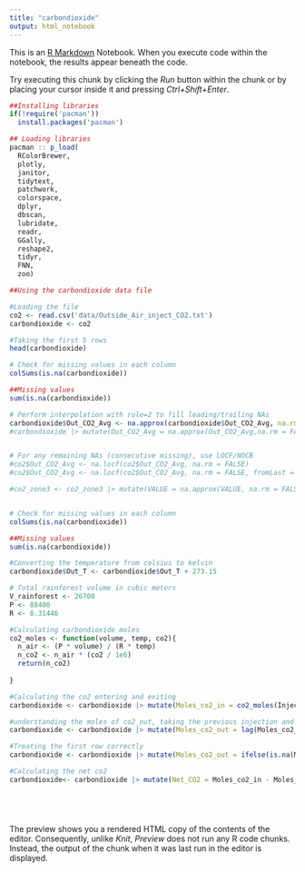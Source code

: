 ```yaml
---
title: "carbondioxide"
output: html_notebook
---
```


This is an [R Markdown](http://rmarkdown.rstudio.com) Notebook. When you execute code within the notebook, the results appear beneath the code. 

Try executing this chunk by clicking the *Run* button within the chunk or by placing your cursor inside it and pressing *Ctrl+Shift+Enter*. 

```r

##Installing libraries
if(!require('pacman'))
  install.packages('pacman')

## Loading libraries
pacman :: p_load(
  RColorBrewer,
  plotly,
  janitor,
  tidytext,
  patchwork,
  colorspace,
  dplyr,
  dbscan,
  lubridate,
  readr,
  GGally,
  reshape2,
  tidyr,
  FNN,
  zoo)
```





```r

##Using the carbondioxide data file 

#Loading the file
co2 <- read.csv('data/Outside_Air_inject_CO2.txt')
carbondioxide <- co2

#Taking the first 5 rows
head(carbondioxide)

# Check for missing values in each column 
colSums(is.na(carbondioxide))

##Missing values
sum(is.na(carbondioxide))

```

```r

# Perform interpolation with rule=2 to fill leading/trailing NAs
carbondioxide$Out_CO2_Avg <- na.approx(carbondioxide$Out_CO2_Avg, na.rm = FALSE, rule = 2)
#carbondioxide |> mutate(Out_CO2_Avg = na.approx(Out_CO2_Avg,na.rm = FALSE))


# For any remaining NAs (consecutive missing), use LOCF/NOCB
#co2$Out_CO2_Avg <- na.locf(co2$Out_CO2_Avg, na.rm = FALSE)
#co2$Out_CO2_Avg <- na.locf(co2$Out_CO2_Avg, na.rm = FALSE, fromLast = TRUE)

#co2_zone3 <- co2_zone3 |> mutate(VALUE = na.approx(VALUE, na.rm = FALSE))


# Check for missing values in each column 
colSums(is.na(carbondioxide))

##Missing values
sum(is.na(carbondioxide))


```
```r
#Converting the temperature from celsius to kelvin
carbondioxide$Out_T <- carbondioxide$Out_T + 273.15

```




```r

# Total rainforest volume in cubic meters
V_rainforest <- 26700
P <- 88400
R <- 8.31446   

#Calculating carbondioxide moles
co2_moles <- function(volume, temp, co2){
  n_air <- (P * volume) / (R * temp)
  n_co2 <- n_air * (co2 / 1e6)
  return(n_co2)
  
}

#Calculating the co2 entering and exiting
carbondioxide <- carbondioxide |> mutate(Moles_co2_in = co2_moles(Inject_V_m3, Out_T, Out_CO2_Avg))

#understanding the moles of co2_out, taking the previous injection and the exchange fraction
carbondioxide <- carbondioxide |> mutate(Moles_co2_out = lag(Moles_co2_in) * AirInj_LR_Louver_New)

#Treating the first row correctly
carbondioxide <- carbondioxide |> mutate(Moles_co2_out = ifelse(is.na(Moles_co2_out), 0, Moles_co2_out))

#Calculating the net co2 
carbondioxide<- carbondioxide |> mutate(Net_CO2 = Moles_co2_in - Moles_co2_out)






```

The preview shows you a rendered HTML copy of the contents of the editor. Consequently, unlike *Knit*, *Preview* does not run any R code chunks. Instead, the output of the chunk when it was last run in the editor is displayed.

